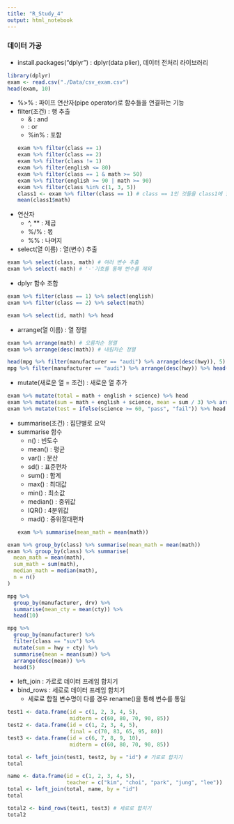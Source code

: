 ```yaml
---
title: "R_Study_4"
output: html_notebook
---
```


### 데이터 가공
- install.packages("dplyr") : dplyr(data plier), 데이터 전처리 라이브러리
```r
library(dplyr)
exam <- read.csv("./Data/csv_exam.csv")
head(exam, 10)
```

- %>% : 파이프 연산자(pipe operator)로 함수들을 연결하는 기능
- filter(조건) : 행 추출
  - & : and
  - | : or
  - %in% : 포함
```r
exam %>% filter(class == 1)
exam %>% filter(class == 2)
exam %>% filter(class != 1)
exam %>% filter(english <= 80)
exam %>% filter(class == 1 & math >= 50)
exam %>% filter(english >= 90 | math >= 90)
exam %>% filter(class %in% c(1, 3, 5)) 
class1 <- exam %>% filter(class == 1) # class == 1인 것들을 class1에 할당
mean(class1$math)
```

- 연산자
  - ^, ** : 제곱
  - %/% : 몫
  - %% : 나머지

- select(열 이름) : 열(변수) 추출
```r
exam %>% select(class, math) # 여러 변수 추출
exam %>% select(-math) # '-'기호를 통해 변수를 제외
```

- dplyr 함수 조합
```r
exam %>% filter(class == 1) %>% select(english)
exam %>% filter(class == 2) %>% select(math)

exam %>% select(id, math) %>% head
```

- arrange(열 이름) : 열 정렬
```r
exam %>% arrange(math) # 오름차순 정렬
exam %>% arrange(desc(math)) # 내림차순 정렬

head(mpg %>% filter(manufacturer == "audi") %>% arrange(desc(hwy)), 5)
mpg %>% filter(manufacturer == "audi") %>% arrange(desc(hwy)) %>% head(5)
```

- mutate(새로운 열 = 조건) : 새로운 열 추가
```r
exam %>% mutate(total = math + english + science) %>% head
exam %>% mutate(sum = math + english + science, mean = sum / 3) %>% arrange(sum)
exam %>% mutate(test = ifelse(science >= 60, "pass", "fail")) %>% head
```

- summarise(조건) : 집단별로 요약
- summarise 함수
  - n() : 빈도수
  - mean() : 평균
  - var() : 분산
  - sd() : 표준편차
  - sum() : 합계
  - max() : 최대값
  - min() : 최소값
  - median() : 중위값
  - IQR() : 4분위값
  - mad() : 중위절대편차
```r
exam %>% summarise(mean_math = mean(math))
```

```r
exam %>% group_by(class) %>% summarise(mean_math = mean(math))
exam %>% group_by(class) %>% summarise(
  mean_math = mean(math),
  sum_math = sum(math),
  median_math = median(math),
  n = n()
)
```

```r
mpg %>%
  group_by(manufacturer, drv) %>%
  summarise(mean_cty = mean(cty)) %>%
  head(10)
```

```r
mpg %>%
  group_by(manufacturer) %>%
  filter(class == "suv") %>%
  mutate(sum = hwy + cty) %>%
  summarise(mean = mean(sum)) %>%
  arrange(desc(mean)) %>%
  head(5)
```

- left_join : 가로로 데이터 프레임 합치기
- bind_rows : 세로로 데이터 프레임 합치기
  - 세로로 합칠 변수명이 다를 경우 rename()을 통해 변수를 통일

```r
test1 <- data.frame(id = c(1, 2, 3, 4, 5),
                    midterm = c(60, 80, 70, 90, 85))
test2 <- data.frame(id = c(1, 2, 3, 4, 5),
                    final = c(70, 83, 65, 95, 80))
test3 <- data.frame(id = c(6, 7, 8, 9, 10),
                    midterm = c(60, 80, 70, 90, 85))
```

```r
total <- left_join(test1, test2, by = "id") # 가로로 합치기
total

name <- data.frame(id = c(1, 2, 3, 4, 5),
                   teacher = c("kim", "choi", "park", "jung", "lee"))
total <- left_join(total, name, by = "id")
total
```

```r
total2 <- bind_rows(test1, test3) # 세로로 합치기
total2
```
